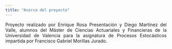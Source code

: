 ```yaml
---
title: "Acerca del proyecto"
---
```

<div style="text-align: justify">
Proyecto realizado por Enrique Rosa Presentación y Diego Martínez del Valle, alumnos del Máster de Ciencias Actuariales y Financieras de la Universidad de Valencia para la asignatura de Procesos Estocásticos impartida por Francisco Gabriel Morillas Jurado.
<div/>
